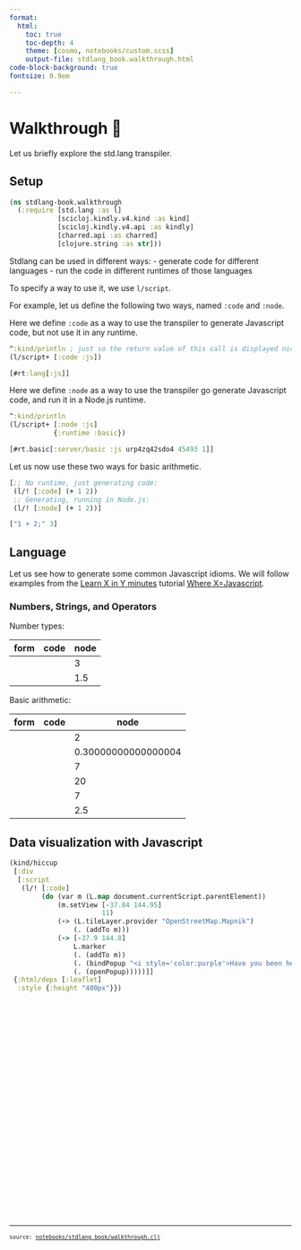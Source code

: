 ```yaml
---
format:
  html:
    toc: true
    toc-depth: 4
    theme: [cosmo, notebooks/custom.scss]
    output-file: stdlang_book.walkthrough.html
code-block-background: true
fontsize: 0.9em

---
```

<style></style><style>.printedClojure .sourceCode {
  background-color: transparent;
  border-style: none;
}
</style><style>.clay-limit-image-width .clay-image {max-width: 100%}
.clay-side-by-side .sourceCode {margin: 0}
.clay-side-by-side {margin: 1em 0}
</style>
<script src="stdlang_book.walkthrough_files/md-default0.js" type="text/javascript"></script><script src="stdlang_book.walkthrough_files/md-default1.js" type="text/javascript"></script><script src="https://cdnjs.cloudflare.com/ajax/libs/leaflet/1.9.4/leaflet.js" type="text/javascript"></script><script src="https://cdn.jsdelivr.net/npm/leaflet-providers@2.0.0/leaflet-providers.min.js" type="text/javascript"></script><link href="https://cdnjs.cloudflare.com/ajax/libs/leaflet/1.9.4/leaflet.css" rel="stylesheet" type="text/css" />

# Walkthrough 👣

Let us briefly explore the std.lang transpiler. 


## Setup


::: {.sourceClojure}
```clojure
(ns stdlang-book.walkthrough
  (:require [std.lang :as l]
            [scicloj.kindly.v4.kind :as kind]
            [scicloj.kindly.v4.api :as kindly]
            [charred.api :as charred]
            [clojure.string :as str]))
```
:::


Stdlang can be used in different ways:
- generate code for different languages
- run the code in different runtimes of those languages

To specify a way to use it, we use `l/script`.

For example, let us define the following two ways,
named `:code` and `:node`.

Here we define `:code` as a way to use the transpiler
to generate Javascript code, but not use it in any runtime.


::: {.sourceClojure}
```clojure
^:kind/println ; just so the return value of this call is displayed nicely
(l/script+ [:code :js])
```
:::



::: {.printedClojure}
```clojure
[#rt:lang[:js]]

```
:::


Here we define `:node` as a way to use the transpiler
go generate Javascript code, and run it in a Node.js runtime.


::: {.sourceClojure}
```clojure
^:kind/println
(l/script+ [:node :js]
           {:runtime :basic})
```
:::



::: {.printedClojure}
```clojure
[#rt.basic[:server/basic :js urp4zq42sdo4 45493 1]]

```
:::


Let us now use these two ways for basic arithmetic.


::: {.sourceClojure}
```clojure
[;; No runtime, just generating code:
 (l/! [:code] (+ 1 2))
 ;; Generating, running in Node.js:
 (l/! [:node] (+ 1 2))]
```
:::



::: {.printedClojure}
```clojure
["1 + 2;" 3]

```
:::



## Language
Let us see how to generate some common Javascript idioms.
We will follow examples from the
[Learn X in Y minutes](https://learnxinyminutes.com/) tutorial
[Where X=Javascript](https://learnxinyminutes.com/javascript).


### Numbers, Strings, and Operators

Number types:

::: {.clay-table}

```{=html}
<table class="table table-hover table-responsive clay-table"><thead><tr><th>form</th><th>code</th><th>node</th></tr></thead><tbody><tr><td><span data-qmd="```clj
3
```"></span></td><td><span data-qmd="```js
3;
```"></span></td><td>3</td></tr><tr><td><span data-qmd="```clj
1.5
```"></span></td><td><span data-qmd="```js
1.5;
```"></span></td><td>1.5</td></tr></tbody></table>
```

:::


Basic arithmetic:

::: {.clay-table}

```{=html}
<table class="table table-hover table-responsive clay-table"><thead><tr><th>form</th><th>code</th><th>node</th></tr></thead><tbody><tr><td><span data-qmd="```clj
(+ 1 1)
```"></span></td><td><span data-qmd="```js
1 + 1;
```"></span></td><td>2</td></tr><tr><td><span data-qmd="```clj
(+ 0.1 0.2)
```"></span></td><td><span data-qmd="```js
0.1 + 0.2;
```"></span></td><td>0.30000000000000004</td></tr><tr><td><span data-qmd="```clj
(- 8 1)
```"></span></td><td><span data-qmd="```js
8 - 1;
```"></span></td><td>7</td></tr><tr><td><span data-qmd="```clj
(* 10 2)
```"></span></td><td><span data-qmd="```js
10 * 2;
```"></span></td><td>20</td></tr><tr><td><span data-qmd="```clj
(/ 35 5)
```"></span></td><td><span data-qmd="```js
35 / 5;
```"></span></td><td>7</td></tr><tr><td><span data-qmd="```clj
(/ 5 2)
```"></span></td><td><span data-qmd="```js
5 / 2;
```"></span></td><td>2.5</td></tr></tbody></table>
```

:::



## Data visualization with Javascript


::: {.sourceClojure}
```clojure
(kind/hiccup
 [:div
  [:script
   (l/! [:code]
        (do (var m (L.map document.currentScript.parentElement))
            (m.setView [-37.84 144.95]
                       11)
            (-> (L.tileLayer.provider "OpenStreetMap.Mapnik")
                (. (addTo m)))
            (-> [-37.9 144.8]
                L.marker
                (. (addTo m))
                (. (bindPopup "<i style='color:purple'>Have you been here?</i>"))
                (. (openPopup)))))]]
 {:html/deps [:leaflet]
  :style {:height "400px"}})
```
:::



```{=html}
<div style="height:400px;"><script>let m = L.map(document.currentScript.parentElement);
m.setView([-37.84,144.95],11);
L.tileLayer.provider("OpenStreetMap.Mapnik").addTo(m);
L.marker([-37.9,144.8]).addTo(m).bindPopup("<i style='color:purple'>Have you been here?</i>").openPopup();</script></div>
```



```{=html}
<div style="background-color:grey;height:2px;width:100%;"></div>
```



```{=html}
<div><pre><small><small>source: <a href="https://github.com/scicloj/stdlang-docs/blob/main/notebooks/stdlang_book/walkthrough.clj">notebooks/stdlang_book/walkthrough.clj</a></small></small></pre></div>
```
